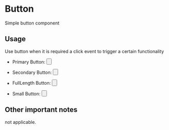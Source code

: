 
<Meta title='Design System|Button' component={Button} />

# Button
Simple button component

## Usage
Use button when it is required a click event to trigger a certain functionality

- Primary Button:
  <Story name='Primary'>
    <Button label='Button' primary />
  </Story>

- Secondary Button:
  <Story name='Secondary'>
    <Button label='Button' />
  </Story>

- FullLength Button:
  <Story name='FullLength'>
    <Button label='Button' isFullLength />
  </Story>

- Small Button:
  <Story name='Small'>
    <Button label='Button' size='small' />
  </Story>


## Other important notes
not applicable.
